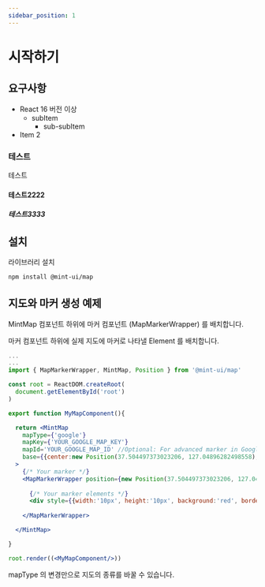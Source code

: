 ```yaml
---
sidebar_position: 1
---
```



# 시작하기

## 요구사항
- React 16 버전 이상
  - subItem
    - sub-subItem
- Item 2

### 테스트

테스트

#### 테스트2222

##### 테스트3333

## 설치

라이브러리 설치

```bash
npm install @mint-ui/map
```

## 지도와 마커 생성 예제

MintMap 컴포넌트 하위에 마커 컴포넌트 (MapMarkerWrapper) 를 배치합니다.

마커 컴포넌트 하위에 실제 지도에 마커로 나타낼 Element 를 배치합니다.

```jsx
...
...
import { MapMarkerWrapper, MintMap, Position } from '@mint-ui/map'

const root = ReactDOM.createRoot(
  document.getElementById('root')
)

export function MyMapComponent(){

  return <MintMap 
    mapType={'google'} 
    mapKey={'YOUR_GOOGLE_MAP_KEY'}
    mapId='YOUR_GOOGLE_MAP_ID' //Optional: For advanced marker in Google Maps
    base={{center:new Position(37.504497373023206, 127.04896282498558), zoomLevel:12}}
  >
    {/* Your marker */}
    <MapMarkerWrapper position={new Position(37.504497373023206, 127.04896282498558)}>
    
      {/* Your marker elements */}
      <div style={{width:'10px', height:'10px', background:'red', borderRadius:'10px'}}></div>
      
    </MapMarkerWrapper>

  </MintMap>

}

root.render((<MyMapComponent/>))
```

<SampleMap></SampleMap>

mapType 의 변경만으로 지도의 종류를 바꿀 수 있습니다.